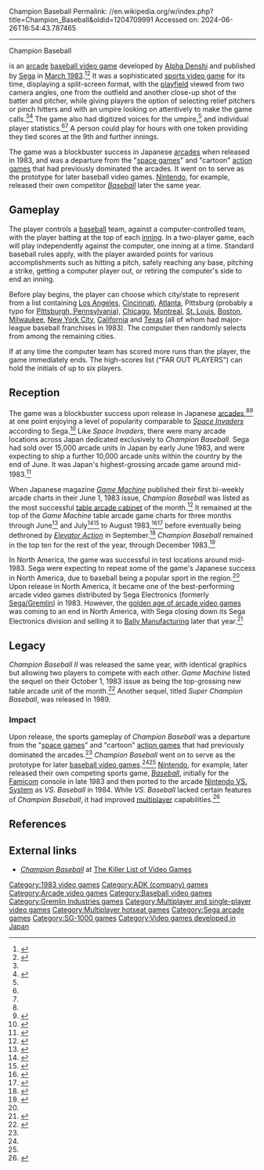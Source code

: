 Champion Baseball
Permalink: //en.wikipedia.org/w/index.php?title=Champion_Baseball&oldid=1204709991
Accessed on: 2024-06-26T16:54:43.787465



------
Champion Baseball
{{Infobox video game
|title = 
|image = Champion Baseball.png
|developer = [[Alpha Denshi]]
|publisher = [[Sega]]
|designer = 
|release = '''Arcade'''{{vgrelease|JP|March 16, 1983<ref name="Copyright"/>|NA|June 1983<ref>{{cite magazine |title=Manufacturers Equipment |magazine=[[Cash Box]] |date=August 20, 1983 |page=39 |url=https://worldradiohistory.com/Archive-All-Music/Cash-Box/80s/1983/CB-1983-08-20.PDF#page=39}}</ref><ref>{{cite book|last=Akagi|first=Masumi|chapter-url=https://archive.org/details/ArcadeGameList1971-2005/page/n132|chapter=Sega of America|title=アーケードTVゲームリスト 国内•海外編 (1971-2005)|edition=1st|publisher=Amusement News Agency|date=13 October 2006|page=131|isbn=978-4990251215|language=ja}}</ref><br>'''SG-1000'''{{Video game release|JP|October 1983<ref name="Game Machine Magazine">{{cite web|title=Home Video Game Console(Japanese, top-right)|url=https://archive.org/details/game-machine-magazine-19850715p|work=Game Machine Magazine 15th July '85| date=15 July 1985 |publisher=Amusement Press Inc., Osaka, Japan|accessdate=25 August 2023}}</ref>|EU|1983}}}}
|genre = [[Sports video game|Sports]] ([[List of baseball video games|baseball]])
|modes = Up to 2 players, alternating turns
|platforms = [[Arcade game|Arcade]], [[SG-1000]]
}}

{{nihongo|'''''Champion Baseball'''''|チャンピオン ベースボール}} is an [[arcade game|arcade]] [[List of baseball video games|baseball video game]] developed by [[ADK (company)|Alpha Denshi]] and published by [[Sega]] in [[1983 in video gaming|March 1983]].<ref name="Copyright">{{cite web |title=Champion Baseball (Registration Number PA0000195229) |url=https://cocatalog.loc.gov |website=[[United States Copyright Office]] |access-date=9 May 2021}}</ref><ref name="Famitsu">{{cite book |chapter=1983 |title=Sega Arcade History |date=2002 |series=[[Famitsu DC]] |publisher=[[Enterbrain]] |page=47 |chapter-url=https://archive.org/details/segaarcadehistoryfamitsudc/page/n48 |language=ja}}</ref> It was a sophisticated [[sports video game]] for its time, displaying a split-screen format, with the [[playfield]] viewed from two camera angles, one from the outfield and another close-up shot of the batter and pitcher, while giving players the option of selecting relief pitchers or pinch hitters and with an umpire looking on attentively to make the game calls.<ref name="eg_baseball"/><ref>{{KLOV game|2728|Champion Baseball}}</ref> The game also had digitized voices for the umpire,<ref name="Champion"/> and individual player statistics.<ref name="Famitsu"/><ref name="Champion"/> A person could play for hours with one token providing they tied scores at the 9th and further innings.

The game was a blockbuster success in Japanese [[Amusement arcade|arcades]] when released in 1983, and was a departure from the "[[Shoot 'em up|space games]]" and "cartoon" [[action games]] that had previously dominated the arcades. It went on to serve as the prototype for later baseball video games. [[Nintendo]], for example, released their own competitor ''[[Baseball (1983 video game)|Baseball]]'' later the same year.

==Gameplay==
The player controls a [[baseball]] team, against a computer-controlled team, with the player batting at the top of each [[inning (baseball)|inning]]. In a two-player game, each will play independently against the computer, one inning at a time. Standard baseball rules apply, with the player awarded points for various accomplishments such as hitting a pitch, safely reaching any base, pitching a strike, getting a computer player out, or retiring the computer's side to end an inning.

Before play begins, the player can choose which city/state to represent from a list containing [[Los Angeles]], [[Cincinnati]], [[Atlanta]], Pittsburg (probably a typo for [[Pittsburgh, Pennsylvania]]), [[Chicago]], [[Montreal]], [[St. Louis, Missouri|St. Louis]], [[Boston]], [[Milwaukee]], [[New York City]], [[California]] and [[Texas]] (all of whom had major-league baseball franchises in 1983). The computer then randomly selects from among the remaining cities.

If at any time the computer team has scored more runs than the player, the game immediately ends. The high-scores list ("FAR OUT PLAYERS") can hold the initials of up to six players.

== Reception ==
The game was a blockbuster success upon release in Japanese [[Amusement arcade|arcades]],<ref name="Famitsu"/><ref name="Champion">{{cite web |title=チャンピオンベースボール |trans-title=Champion Baseball |url=https://sega.jp/history/arcade/product/7497/ |website=[[Sega]] |access-date=2 May 2021 |language=ja}}</ref> at one point enjoying a level of popularity comparable to ''[[Space Invaders]]'' according to Sega.<ref name="eg_baseball">{{cite magazine|title=Japan's Latest Coin-Op Set To Hit North America|magazine=[[Electronic Games]]|date=December 1983|volume=2|issue=22|url=https://archive.org/details/Electronic_Games_Volume_02_Number_10_1983-12_Reese_Communications_US/page/n11|page=12}}</ref> Like ''Space Invaders'', there were many arcade locations across Japan dedicated exclusively to ''Champion Baseball''. Sega had sold over 15,000 arcade units in Japan by early June 1983, and were expecting to ship a further 10,000 arcade units within the country by the end of June. It was Japan's highest-grossing arcade game around mid-1983.<ref name="CB">{{cite magazine |title=#1 Game In Japan: Sega Electronics To Bring 'Champion Baseball' Vid to U.S. |magazine=[[Cash Box]] |date=June 16, 1983 |pages=33–4 |url=https://worldradiohistory.com/Archive-All-Music/Cash-Box/80s/1983/CB-1983-06-18.pdf#page=33}}</ref>

When Japanese magazine ''[[:ja:ゲームマシン|Game Machine]]'' published their first bi-weekly arcade charts in their June 1, 1983 issue, ''Champion Baseball'' was listed as the most successful [[table arcade cabinet]] of the month.<ref>{{cite magazine|title=Game Machine's Best Hit Games 25 - テーブル型TVゲーム機 (Table Videos)|magazine=[[:ja:ゲームマシン|Game Machine]]|issue=213|publisher=[[:ja:アミューズメント通信社|Amusement Press, Inc.]]|date=1 June 1983|page=29|lang=ja|url=https://onitama.tv/gamemachine/pdf/19830601p.pdf#page=15}}</ref> It remained at the top of the ''Game Machine'' table arcade game charts for three months through June<ref>{{cite magazine|title=Best Hit Games 25|magazine=Game Machine|issue=214|publisher=Amusement Press, Inc.|date=15 June 1983|page=27|lang=ja|url=https://onitama.tv/gamemachine/pdf/19830615p.pdf#page=14}}</ref> and July<ref name="GM215">{{cite magazine|title=Best Hit Games 25|magazine=Game Machine|issue=215|publisher=Amusement Press, Inc.|date=1 July 1983|pages=29–30|lang=ja|url=https://onitama.tv/gamemachine/pdf/19830701p.pdf#page=15}}</ref><ref>{{cite magazine|title=Best Hit Games 25|magazine=Game Machine|issue=216|publisher=Amusement Press, Inc.|date=15 July 1983|page=37|lang=ja|url=https://onitama.tv/gamemachine/pdf/19830715p.pdf#page=19}}</ref> to August 1983,<ref>{{cite magazine|title=Best Hit Games 25|magazine=Game Machine|issue=217|publisher=Amusement Press, Inc.|date=1 August 1983|page=29|lang=ja|url=https://onitama.tv/gamemachine/pdf/19830801p.pdf#page=15}}</ref><ref>{{cite magazine|title=Best Hit Games 25|magazine=Game Machine|issue=218|publisher=Amusement Press, Inc.|date=15 August 1983|page=27|lang=ja|url=https://onitama.tv/gamemachine/pdf/19830815p.pdf#page=14}}</ref> before eventually being dethroned by ''[[Elevator Action]]'' in September.<ref>{{cite magazine|title=Best Hit Games 25|magazine=[[:ja:ゲームマシン|Game Machine]]|issue=219|publisher=[[:ja:アミューズメント通信社|Amusement Press, Inc.]]|date=1 September 1983|page=29|lang=ja|url=https://onitama.tv/gamemachine/pdf/19830901p.pdf#page=15}}</ref> ''Champion Baseball'' remained in the top ten for the rest of the year, through December 1983.<ref>{{cite magazine|title=Best Hit Games 25|magazine=[[:ja:ゲームマシン|Game Machine]]|issue=225|publisher=[[:ja:アミューズメント通信社|Amusement Press, Inc.]]|date=1 December 1983|page=33|lang=ja|url=https://onitama.tv/gamemachine/pdf/19831201p.pdf#page=17}}</ref>

In North America, the game was successful in test locations around mid-1983. Sega were expecting to repeat some of the game's Japanese success in North America, due to baseball being a popular sport in the region.<ref name="CB"/> Upon release in North America, it became one of the best-performing arcade video games distributed by Sega Electronics (formerly [[Gremlin Industries|Sega/Gremlin]]) in 1983. However, the [[golden age of arcade video games]] was coming to an end in North America, with Sega closing down its Sega Electronics division and selling it to [[Bally Manufacturing]] later that year.<ref>{{cite magazine |last=Adlum |first=Eddie |title=The Replay Years: Reflections from Eddie Adlum |magazine=RePlay |date=November 1985 |volume=11 |issue=2 |pages=134-175 (168-70) |url=https://archive.org/details/re-play-volume-11-issue-no.-2-november-1985-600DPI/RePlay%20-%20Volume%2011%2C%20Issue%20No.%202%20-%20November%201985/page/168}}</ref>

==Legacy==
''Champion Baseball II'' was released the same year, with identical graphics but allowing two players to compete with each other. ''Game Machine'' listed the sequel on their October 1, 1983 issue as being the top-grossing new table arcade unit of the month.<ref>{{cite magazine|title=Game Machine's Best Hit Games 25 - テーブル型新製品 (New Videos-Table Type)|magazine=[[:ja:ゲームマシン|Game Machine]]|issue=221|publisher=[[:ja:アミューズメント通信社|Amusement Press, Inc.]]|date=1 October 1983|page=29|lang=ja|url=https://onitama.tv/gamemachine/pdf/19831001p.pdf#page=15}}</ref> Another sequel, titled ''Super Champion Baseball'', was released in 1989.

===Impact===
Upon release, the sports gameplay of ''Champion Baseball'' was a departure from the "[[Shoot 'em up|space games]]" and "cartoon" [[action games]] that had previously dominated the arcades.<ref name="CB"/> ''Champion Baseball'' went on to serve as the prototype for later [[List of baseball video games|baseball video games]].<ref name="Famitsu"/><ref name="Champion"/> [[Nintendo]], for example, later released their own competing sports game, ''[[Baseball (1983 video game)|Baseball]]'', initially for the [[Famicom]] console in late 1983 and then ported to the arcade [[Nintendo VS. System]] as ''VS. Baseball'' in 1984. While ''VS. Baseball'' lacked certain features of ''Champion Baseball'', it had improved [[multiplayer]] capabilities.<ref>{{cite book |last1=Horowitz |first1=Ken |title=Beyond Donkey Kong: A History of Nintendo Arcade Games |date=6 August 2020 |publisher=McFarland |isbn=978-1-4766-8420-8 |pages=132–5 |url=https://books.google.com/books?id=Y3D0DwAAQBAJ&pg=PA135}}</ref>

==References==
{{reflist}}

==External links==
* [http://www.arcade-museum.com/game_detail.php?game_id=7306 ''Champion Baseball''] at [[Killer List of Videogames|The Killer List of Video Games]]

[[Category:1983 video games]]
[[Category:ADK (company) games]]
[[Category:Arcade video games]]
[[Category:Baseball video games]]
[[Category:Gremlin Industries games]]
[[Category:Multiplayer and single-player video games]]
[[Category:Multiplayer hotseat games]]
[[Category:Sega arcade games]]
[[Category:SG-1000 games]]
[[Category:Video games developed in Japan]]